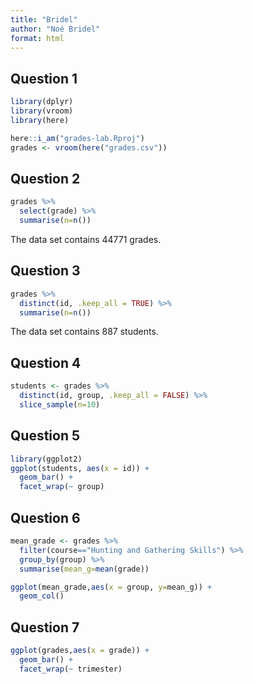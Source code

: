 ```yaml
---
title: "Bridel"
author: "Noé Bridel"
format: html
---
```


## Question 1

```r
library(dplyr)
library(vroom)
library(here)
```

```r
here::i_am("grades-lab.Rproj")
grades <- vroom(here("grades.csv"))
```

## Question 2

```r
grades %>%
  select(grade) %>%
  summarise(n=n())
```
The data set contains 44771 grades.

## Question 3

```r
grades %>%
  distinct(id, .keep_all = TRUE) %>%
  summarise(n=n())
```
The data set contains 887 students.

## Question 4

```r
students <- grades %>%
  distinct(id, group, .keep_all = FALSE) %>%
  slice_sample(n=10)
```

## Question 5

```r
library(ggplot2)
ggplot(students, aes(x = id)) + 
  geom_bar() +
  facet_wrap(~ group)
```

## Question 6

```r
mean_grade <- grades %>%
  filter(course=="Hunting and Gathering Skills") %>%
  group_by(group) %>%
  summarise(mean_g=mean(grade))
```


```r
ggplot(mean_grade,aes(x = group, y=mean_g)) +
  geom_col() 
```

## Question 7

```r
ggplot(grades,aes(x = grade)) +
  geom_bar() +
  facet_wrap(~ trimester)
```

